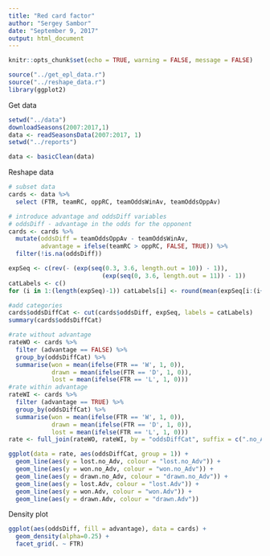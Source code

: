 ```yaml
---
title: "Red card factor"
author: "Sergey Sambor"
date: "September 9, 2017"
output: html_document
---
```


```r
knitr::opts_chunk$set(echo = TRUE, warning = FALSE, message = FALSE)
```

```r
source("../get_epl_data.r")
source("../reshape_data.r")
library(ggplot2)
```

Get data
```r
setwd("../data")
downloadSeasons(2007:2017,1)
data <- readSeasonsData(2007:2017, 1)
setwd("../reports")

data <- basicClean(data)
```

Reshape data
```r
# subset data
cards <- data %>% 
  select (FTR, teamRC, oppRC, teamOddsWinAv, teamOddsOppAv)

# introduce advantage and oddsDiff variables
# oddsDiff - advantage in the odds for the opponent
cards <- cards %>% 
  mutate(oddsDiff = teamOddsOppAv - teamOddsWinAv,
         advantage = ifelse(teamRC > oppRC, FALSE, TRUE)) %>%
  filter(!is.na(oddsDiff))

expSeq <- c(rev(- (exp(seq(0.3, 3.6, length.out = 10)) - 1)),
                          (exp(seq(0, 3.6, length.out = 11)) - 1))
catLabels <- c()
for (i in 1:(length(expSeq)-1)) catLabels[i] <- round(mean(expSeq[i:(i+1)]),1) 

#add categories
cards$oddsDiffCat <- cut(cards$oddsDiff, expSeq, labels = catLabels)
summary(cards$oddsDiffCat)
```

```r
#rate without advantage
rateWO <- cards %>%
  filter (advantage == FALSE) %>% 
  group_by(oddsDiffCat) %>% 
  summarise(won = mean(ifelse(FTR == 'W', 1, 0)),
            drawn = mean(ifelse(FTR == 'D', 1, 0)),
            lost = mean(ifelse(FTR == 'L', 1, 0)))
#rate within advantage
rateWI <- cards %>%
  filter (advantage == TRUE) %>% 
  group_by(oddsDiffCat) %>% 
  summarise(won = mean(ifelse(FTR == 'W', 1, 0)),
            drawn = mean(ifelse(FTR == 'D', 1, 0)),
            lost = mean(ifelse(FTR == 'L', 1, 0)))
rate <- full_join(rateWO, rateWI, by = "oddsDiffCat", suffix = c(".no_Adv", ".Adv"))
```

```r
ggplot(data = rate, aes(oddsDiffCat, group = 1)) + 
  geom_line(aes(y = lost.no_Adv, colour = "lost.no_Adv")) +
  geom_line(aes(y = won.no_Adv, colour = "won.no_Adv")) +
  geom_line(aes(y = drawn.no_Adv, colour = "drawn.no_Adv")) +
  geom_line(aes(y = lost.Adv, colour = "lost.Adv")) +
  geom_line(aes(y = won.Adv, colour = "won.Adv")) +
  geom_line(aes(y = drawn.Adv, colour = "drawn.Adv"))
```



Density plot
```r
ggplot(aes(oddsDiff, fill = advantage), data = cards) +
  geom_density(alpha=0.25) + 
  facet_grid(. ~ FTR)
```